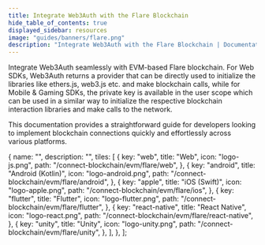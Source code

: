 ```yaml
---
title: Integrate Web3Auth with the Flare Blockchain
hide_table_of_contents: true
displayed_sidebar: resources
image: "guides/banners/flare.png"
description: "Integrate Web3Auth with the Flare Blockchain | Documentation - Web3Auth"
---
```



<SEO
  title="Integrate Web3Auth with the Flare Blockchain"
  description="Integrate Web3Auth with the Flare Blockchain | Documentation - Web3Auth"
  image="https://web3auth.io/docs/guides/banners/flare.png"
  slug="/connect-blockchain/evm/flare"
/>

Integrate Web3Auth seamlessly with EVM-based Flare blockchain. For Web SDKs, Web3Auth returns a provider that can be directly used to initialize the
libraries like ethers.js, web3.js etc. and make blockchain calls, while for Mobile & Gaming SDKs, the private key is available in the user scope which
can be used in a similar way to initialize the respective blockchain interaction libraries and make calls to the network.

This documentation provides a straightforward guide for developers looking to implement blockchain connections quickly and effortlessly across various
platforms.

  {
    name: "",
    description: "",
    tiles: [
      {
        key: "web",
        title: "Web",
        icon: "logo-js.png",
        path: "/connect-blockchain/evm/flare/web",
      },
      {
        key: "android",
        title: "Android (Kotlin)",
        icon: "logo-android.png",
        path: "/connect-blockchain/evm/flare/android",
      },
      {
        key: "apple",
        title: "iOS (Swift)",
        icon: "logo-apple.png",
        path: "/connect-blockchain/evm/flare/ios",
      },
      {
        key: "flutter",
        title: "Flutter",
        icon: "logo-flutter.png",
        path: "/connect-blockchain/evm/flare/flutter",
      },
      {
        key: "react-native",
        title: "React Native",
        icon: "logo-react.png",
        path: "/connect-blockchain/evm/flare/react-native",
      },
      {
        key: "unity",
        title: "Unity",
        icon: "logo-unity.png",
        path: "/connect-blockchain/evm/flare/unity",
      },
    ],
  },
];

<Tiles tileGroups={Flare} />
